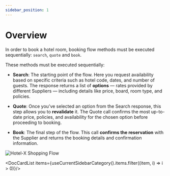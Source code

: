 ```yaml
---
sidebar_position: 1
---
```


# Overview

In order to book a hotel room, booking flow methods must be executed sequentially: `search`, `quote` and `book`.

These methods must be executed sequentially:

- **Search**: The starting point of the flow. Here you request availability based on specific criteria such as hotel code, dates, and number of guests. The response returns a list of **options** — rates provided by different Suppliers — including details like price, board, room type, and policies.

- **Quote**: Once you’ve selected an option from the Search response, this step allows you to **revalidate** it. The Quote call confirms the most up-to-date price, policies, and availability for the chosen option before proceeding to booking.

- **Book**: The final step of the flow. This call **confirms the reservation** with the Supplier and returns the booking details and confirmation information.


![Hotel-X Shopping Flow](https://storage.travelgate.com/docs/hotel-x_shopping_flow.svg)


<DocCardList items={useCurrentSidebarCategory().items.filter((item, i) => i > 0)}/>